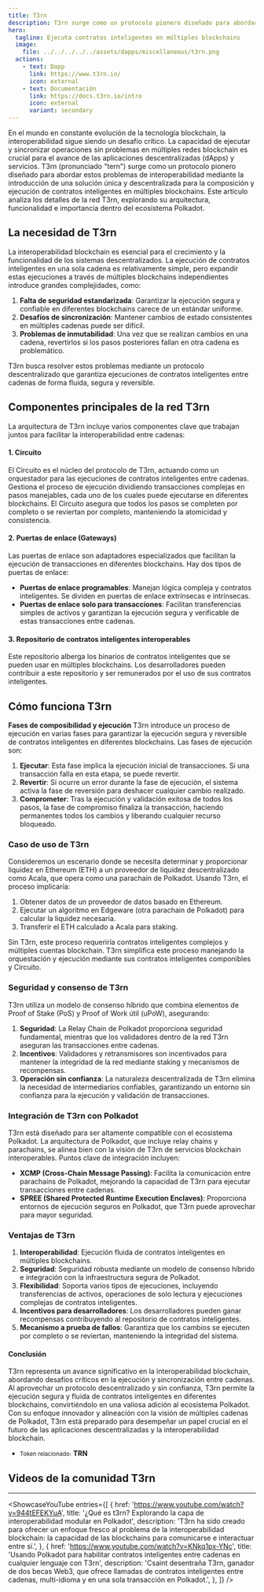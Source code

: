 ```yaml
---
title: T3rn
description: T3rn surge como un protocolo pionero diseñado para abordar los problemas de interoperabilidad mediante la introducción de una solución única y descentralizada para la composición y ejecución de contratos inteligentes en múltiples blockchains.
hero:
  tagline: Ejecuta contratos inteligentes en múltiples blockchains
  image: 
    file: ../../../../../assets/dapps/miscellaneous/t3rn.png
  actions:
    - text: Dapp
      link: https://www.t3rn.io/
      icon: external
    - text: Documentación
      link: https://docs.t3rn.io/intro
      icon: external
      variant: secondary
---
```



En el mundo en constante evolución de la tecnología blockchain, la interoperabilidad sigue siendo un desafío crítico. La capacidad de ejecutar y sincronizar operaciones sin problemas en múltiples redes blockchain es crucial para el avance de las aplicaciones descentralizadas (dApps) y servicios. T3rn (pronunciado "tern") surge como un protocolo pionero diseñado para abordar estos problemas de interoperabilidad mediante la introducción de una solución única y descentralizada para la composición y ejecución de contratos inteligentes en múltiples blockchains. Este artículo analiza los detalles de la red T3rn, explorando su arquitectura, funcionalidad e importancia dentro del ecosistema Polkadot.

## La necesidad de T3rn
La interoperabilidad blockchain es esencial para el crecimiento y la funcionalidad de los sistemas descentralizados. La ejecución de contratos inteligentes en una sola cadena es relativamente simple, pero expandir estas ejecuciones a través de múltiples blockchains independientes introduce grandes complejidades, como:
1. **Falta de seguridad estandarizada**: Garantizar la ejecución segura y confiable en diferentes blockchains carece de un estándar uniforme.
2. **Desafíos de sincronización**: Mantener cambios de estado consistentes en múltiples cadenas puede ser difícil.
3. **Problemas de inmutabilidad**: Una vez que se realizan cambios en una cadena, revertirlos si los pasos posteriores fallan en otra cadena es problemático.

T3rn busca resolver estos problemas mediante un protocolo descentralizado que garantiza ejecuciones de contratos inteligentes entre cadenas de forma fluida, segura y reversible.

## Componentes principales de la red T3rn
La arquitectura de T3rn incluye varios componentes clave que trabajan juntos para facilitar la interoperabilidad entre cadenas:

#### 1. Circuito
El Circuito es el núcleo del protocolo de T3rn, actuando como un orquestador para las ejecuciones de contratos inteligentes entre cadenas. Gestiona el proceso de ejecución dividiendo transacciones complejas en pasos manejables, cada uno de los cuales puede ejecutarse en diferentes blockchains. El Circuito asegura que todos los pasos se completen por completo o se reviertan por completo, manteniendo la atomicidad y consistencia.

#### 2. Puertas de enlace (Gateways)
Las puertas de enlace son adaptadores especializados que facilitan la ejecución de transacciones en diferentes blockchains. Hay dos tipos de puertas de enlace:
- **Puertas de enlace programables**: Manejan lógica compleja y contratos inteligentes. Se dividen en puertas de enlace extrínsecas e intrínsecas.
- **Puertas de enlace solo para transacciones**: Facilitan transferencias simples de activos y garantizan la ejecución segura y verificable de estas transacciones entre cadenas.

#### 3. Repositorio de contratos inteligentes interoperables
Este repositorio alberga los binarios de contratos inteligentes que se pueden usar en múltiples blockchains. Los desarrolladores pueden contribuir a este repositorio y ser remunerados por el uso de sus contratos inteligentes.

## Cómo funciona T3rn
**Fases de composibilidad y ejecución**
T3rn introduce un proceso de ejecución en varias fases para garantizar la ejecución segura y reversible de contratos inteligentes en diferentes blockchains. Las fases de ejecución son:
1. **Ejecutar**: Esta fase implica la ejecución inicial de transacciones. Si una transacción falla en esta etapa, se puede revertir.
2. **Revertir**: Si ocurre un error durante la fase de ejecución, el sistema activa la fase de reversión para deshacer cualquier cambio realizado.
3. **Comprometer**: Tras la ejecución y validación exitosa de todos los pasos, la fase de compromiso finaliza la transacción, haciendo permanentes todos los cambios y liberando cualquier recurso bloqueado.

### Caso de uso de T3rn
Consideremos un escenario donde se necesita determinar y proporcionar liquidez en Ethereum (ETH) a un proveedor de liquidez descentralizado como Acala, que opera como una parachain de Polkadot. Usando T3rn, el proceso implicaría:
1. Obtener datos de un proveedor de datos basado en Ethereum.
2. Ejecutar un algoritmo en Edgeware (otra parachain de Polkadot) para calcular la liquidez necesaria.
3. Transferir el ETH calculado a Acala para staking.

Sin T3rn, este proceso requeriría contratos inteligentes complejos y múltiples cuentas blockchain. T3rn simplifica este proceso manejando la orquestación y ejecución mediante sus contratos inteligentes componibles y Circuito.

### Seguridad y consenso de T3rn
T3rn utiliza un modelo de consenso híbrido que combina elementos de Proof of Stake (PoS) y Proof of Work útil (uPoW), asegurando:
1. **Seguridad**: La Relay Chain de Polkadot proporciona seguridad fundamental, mientras que los validadores dentro de la red T3rn aseguran las transacciones entre cadenas.
2. **Incentivos**: Validadores y retransmisores son incentivados para mantener la integridad de la red mediante staking y mecanismos de recompensas.
3. **Operación sin confianza**: La naturaleza descentralizada de T3rn elimina la necesidad de intermediarios confiables, garantizando un entorno sin confianza para la ejecución y validación de transacciones.

### Integración de T3rn con Polkadot
T3rn está diseñado para ser altamente compatible con el ecosistema Polkadot. La arquitectura de Polkadot, que incluye relay chains y parachains, se alinea bien con la visión de T3rn de servicios blockchain interoperables. Puntos clave de integración incluyen:
- **XCMP (Cross-Chain Message Passing)**: Facilita la comunicación entre parachains de Polkadot, mejorando la capacidad de T3rn para ejecutar transacciones entre cadenas.
- **SPREE (Shared Protected Runtime Execution Enclaves)**: Proporciona entornos de ejecución seguros en Polkadot, que T3rn puede aprovechar para mayor seguridad.

### Ventajas de T3rn
1. **Interoperabilidad**: Ejecución fluida de contratos inteligentes en múltiples blockchains.
2. **Seguridad**: Seguridad robusta mediante un modelo de consenso híbrido e integración con la infraestructura segura de Polkadot.
3. **Flexibilidad**: Soporta varios tipos de ejecuciones, incluyendo transferencias de activos, operaciones de solo lectura y ejecuciones complejas de contratos inteligentes.
4. **Incentivos para desarrolladores**: Los desarrolladores pueden ganar recompensas contribuyendo al repositorio de contratos inteligentes.
5. **Mecanismo a prueba de fallos**: Garantiza que los cambios se ejecuten por completo o se reviertan, manteniendo la integridad del sistema.

#### Conclusión
T3rn representa un avance significativo en la interoperabilidad blockchain, abordando desafíos críticos en la ejecución y sincronización entre cadenas. Al aprovechar un protocolo descentralizado y sin confianza, T3rn permite la ejecución segura y fluida de contratos inteligentes en diferentes blockchains, convirtiéndolo en una valiosa adición al ecosistema Polkadot. Con su enfoque innovador y alineación con la visión de múltiples cadenas de Polkadot, T3rn está preparado para desempeñar un papel crucial en el futuro de las aplicaciones descentralizadas y la interoperabilidad blockchain.
- <small>Token relacionado:</small> **TRN**

## Videos de la comunidad T3rn
------------
<ShowcaseYouTube
  entries={[
    {
        href: 'https://www.youtube.com/watch?v=944tEFEKYuA',
      title: '¿Qué es t3rn? Explorando la capa de interoperabilidad modular en Polkadot',
      description: 'T3rn ha sido creado para ofrecer un enfoque fresco al problema de la interoperabilidad blockchain: la capacidad de las blockchains para comunicarse e interactuar entre sí.',
    },
        {
        href: 'https://www.youtube.com/watch?v=KNkq1px-YNc',
      title: 'Usando Polkadot para habilitar contratos inteligentes entre cadenas en cualquier lenguaje con T3rn',
      description: 'Csaint desentraña T3rn, ganador de dos becas Web3, que ofrece llamadas de contratos inteligentes entre cadenas, multi-idioma y en una sola transacción en Polkadot.',
    },
  ]} />
